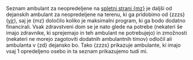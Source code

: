 



Seznam ambulant za neopredeljene na [spletni strani {mz}](https://www.gov.si/teme/mreza-javne-zdravstvene-sluzbe/#Ambulante%20za%20neopredeljene%20zavarovane%20osebe)
je daljši od dejanskih ambulant za neopredeljene na terenu, ki ga pridobimo od {zzzs}
([vir](https://zavarovanec.zzzs.si/wps/portal/portali/azos/ioz/ioz_izvajalci)), saj je {mz} določilo
koliko je maksimalni program, ki ga bodo dodatno financirali. Vsak zdravstveni dom se je nato glede
na potrebe (nekateri še imajo zdravnike, ki sprejemajo in teh ambulant ne potrebujejo) in
zmožnosti (nekateri ne morejo zagotoviti dodatnih ambulantnih timov) odločil ali ambulanta v {zd}
dejansko bo. Tako {zzzs} prikazuje ambulante, ki imajo vsaj 1 opredeljeno osebo in ta seznam
prikazujemo tudi mi.

